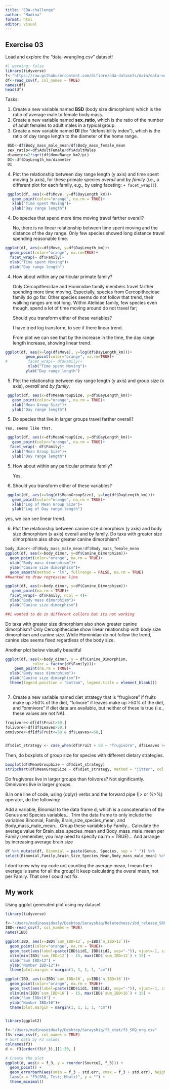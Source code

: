 ```yaml
---
title: "EDA-challenge"
author: "Madina"
format: html
editor: visual
---
```


## Exercise 03

Load and explore the “data-wrangling.csv” dataset!

```r
#| warning: false
library(tidyverse)
f<-"https://raw.githubusercontent.com/difiore/ada-datasets/main/data-wrangling.csv"
df<-read_csv(f, col_names = TRUE)
names(df)
head(df)
```

Tasks:

1.  Create a new variable named **BSD** (body size dimorphism) which is the ratio of average male to female body mass.
2.  Create a new variable named **sex_ratio**, which is the ratio of the number of adult females to adult males in a typical group.
3.  Create a new variable named **DI** (for “defensibility index”), which is the ratio of day range length to the diameter of the home range.

```r
 BSD<-df$Body_mass_male_mean/df$Body_mass_female_mean
 sex_ratio<-df$AdultFemale/df$AdultMales
 diameter=2*sqrt(df$HomeRange_km2/pi)
 DI<-df$DayLength_km/diameter
 DI
```

4.  Plot the relationship between day range length (y axis) and time spent moving (x axis), for these primate species *overall* and *by family* (i.e., a different plot for each family, e.g., by using faceting: `+ facet_wrap()`).

```r
 ggplot(df, aes(x=df$Move, y=df$DayLength_km))+
   geom_point(color="orange", na.rm = TRUE)+
   xlab("Time spent Moving")+
   ylab("Day range length")
```

4.  Do species that spend more time moving travel farther overall?

    No, there is no linear relationship between time spent moving and the distance of the day range. Only few species showed long distance travel spending reasonable time.

```r
ggplot(df, aes(x=df$Move, y=df$DayLength_km))+
  geom_point(color="orange", na.rm=TRUE)+
  facet_wrap(~ df$Family)+
  xlab("Time spent Moving")+
  ylab("Day range length")
```

4.  How about within any particular primate family?

    Only Cercopithecidae and Hominidae family members travel farther spending more time moving. Especially, species from Cercopithecidae family do go far. Other species seems do not follow that trend, their walking ranges are not long. Within Atelidae family, few species even though, spend a lot of time moving around do not travel far;

    Should you transform either of these variables?

    I have tried log transform, to see if there linear trend.

    From plot we can see that by the increase in the time, the day range length increase, showing linear trend.

```r
ggplot(df, aes(x=log(df$Move), y=log(df$DayLength_km)))+
         geom_point(color="orange", na.rm=TRUE)+
#         facet_wrap(~ df$Family)+
          xlab("Time spent Moving")+
         ylab("Day range length")

```

5.  Plot the relationship between day range length (y axis) and group size (x axis), *overall* and *by family*.

```r
 ggplot(df, aes(x=df$MeanGroupSize, y=df$DayLength_km))+
   geom_point(color="orange", na.rm = TRUE)+
   xlab("Mean Group Size")+
   ylab("Day range length")
```

5.  Do species that live in larger groups travel farther overall?

```         
Yes, seems like that.
```

```r
 ggplot(df, aes(x=df$MeanGroupSize, y=df$DayLength_km))+
   geom_point(color="orange", na.rm = TRUE)+
  facet_wrap(~ df$Family)+
   xlab("Mean Group Size")+
   ylab("Day range length")
```

5.  How about within any particular primate family?

    Yes.

6.  Should you transform either of these variables?

```r
 ggplot(df, aes(x=log(df$MeanGroupSize), y=log(df$DayLength_km)))+
   geom_point(color="orange", na.rm = TRUE)+
   xlab("Log of Mean Group Size")+
   ylab("Log of Day range length")
```

yes, we can see linear trend.

6.  Plot the relationship between canine size dimorphism (y axis) and body size dimorphism (x axis) overall and by family. Do taxa with greater size dimorphism also show greater canine dimorphism?

```r
body_dimor<-df$Body_mass_male_mean/df$Body_mass_female_mean
ggplot(df, aes(x=body_dimor, y=df$Canine_Dimorphism))+
  geom_point(color="orange", na.rm = TRUE)+
  xlab("Body mass dimorphism")+
  ylab("Canine size dimorphism")+
  geom_smooth(method = "lm", fullrange = FALSE, na.rm = TRUE)
##wanted to draw regression line
```
 
```r
ggplot(df, aes(x=body_dimor, y=df$Canine_Dimorphism))+
   geom_point(na.rm = TRUE)+
  facet_wrap(~ df$Family, ncol = 4)+
  xlab("Body mass dimorphism")+
  ylab("Canine size dimorphism")

##i wanted to do in different collors but its not working
```

 Do taxa with greater size dimorphism also show greater canine dimorphism?
  Only Cercopithecidae show linear relationship with body size dimorphism and canine size. While Hominidae do not follow the trend, canine size seems fixed regardless of the body size.
  
  Another plot below visually beautiful

```r
ggplot(df, aes(x=body_dimor, y = df$Canine_Dimorphism,
            color = factor(df$Family)))+
    geom_point(na.rm = TRUE)+
  xlab("Body mass dimorphism")+
  ylab("Canine size dimorphism")+
  theme(legend.position = "bottom", legend.title = element_blank())
 
```
  

7.  Create a new variable named diet_strategy that is “frugivore” if fruits make up \>50% of the diet, “folivore” if leaves make up \>50% of the diet, and “omnivore” if diet data are available, but neither of these is true (i.e., these values are not NA).



```r
frugivore<-df[df$Fruit>50,]
folivore<-df[df$Leaves>50,]
omnivore<-df[df$Fruit<=50 & df$Leaves<=50,]


df$diet_strategy <- case_when(df$Fruit > 50 ~ "frugivore", df$Leaves >= 50 ~ "folivore", (df$Fruit <= 50 & df$Leaves <= 50) ~ "omnivore")
```

Then, do boxplots of group size for species with different dietary strategies.

```r
boxplot(df$MeanGroupSize ~ df$diet_strategy)
stripchart(df$MeanGroupSize ~ df$diet_strategy, method = "jitter", col = "blue", vertical = TRUE, add = TRUE)


```

Do frugivores live in larger groups than folivores?
Not significantly. Omnivores live in larger groups.

8.In one line of code, using {dplyr} verbs and the forward pipe (\|\> or %\>%) operator, do the following: 

Add a variable, Binomial to the data frame d, which is a concatenation of the Genus and Species variables… Trim the data frame to only include the variables Binomial, Family, Brain_size_species_mean, and Body_mass_male_mean… Group these variables by Family… Calculate the average value for Brain_size_species_mean and Body_mass_male_mean per Family (remember, you may need to specify na.rm = TRUE)… And arrange by increasing average brain size

```r
df %>% mutate(df, Binomial = paste(Genus, Species, sep = " ")) %>%
select(Binomial,Family,Brain_Size_Species_Mean,Body_mass_male_mean) %>% group_by(Family) %>% summarize(n_cases = n(), AvB = mean(df$Brain_Size_Species_Mean, na.rm = TRUE), AvM = mean(df$Body_mass_male_mean, na.rm = TRUE)) %>% arrange(AvB)
```

I dont know why my code not counting the average mean, I mean their everage is same for all the group! It keep calculating the overal mean, not per Family. That one I could not fix.


## My work

Using ggplot generated plot using my dataset
``` r
library(tidyverse)

f<-"/Users/madinaseidualy/Desktop/Sarayshiq/Relatedness/ibd_release_SRQ_v9.csv"
IBD<-read_csv(f, col_names = TRUE)
names(IBD)

ggplot(IBD, aes(x=IBD$`sum_IBD>12`, y=IBD$`n_IBD>12`))+
  geom_point(color="orange", na.rm = TRUE)+
  geom_text(aes(label=paste(IBD$iid1, IBD$iid2, sep="-")), vjust=-1, size=3) +
  xlim(min(IBD$`sum_IBD>12`) - 15, max(IBD$`sum_IBD>12`) + 15) + 
  xlab("Sum IBD>12") +
  ylab("Number IBD>12")+
  theme(plot.margin = margin(1, 1, 1, 1, "cm"))

ggplot(IBD, aes(x=IBD$`sum_IBD>16`, y=IBD$`n_IBD>16`))+
  geom_point(color="orange", na.rm = TRUE)+
  geom_text(aes(label=paste(IBD$iid1, IBD$iid2, sep="-")), vjust=-1, size=3) +
  xlim(min(IBD$`sum_IBD>16`) - 15, max(IBD$`sum_IBD>16`) + 15) + 
  xlab("Sum IBD>16") +
  ylab("Number IBD>16")+
  theme(plot.margin = margin(1, 1, 1, 1, "cm"))


library(ggplot2)

f<-"/Users/madinaseidualy/Desktop/Sarayshiq/f3_stat/f3_SRQ_org.csv"
f3<-read_csv(f, col_names = TRUE)
# Sort data by F3 values
colnames(f3)
d <- f3[order(f3$f_3),][1:30, ]

# Create the plot
ggplot(d, aes(x = f_3, y = reorder(Source2, f_3))) +
  geom_point() +
  geom_errorbarh(aes(xmin = f_3 - std.err, xmax = f_3 + std.err), height = 0.2) +
  labs(x = "F3(SRQ, Test; Mbuti)", y = "") +
  theme_minimal()
```
